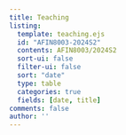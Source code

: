 ```yaml
---
title: Teaching
listing:
  template: teaching.ejs
  id: "AFIN8003-2024S2"
  contents: AFIN8003/2024S2
  sort-ui: false
  filter-ui: false
  sort: "date"
  type: table
  categories: true
  fields: [date, title]
comments: false
author: ''
---
```



::: {#AFIN8003-2024S2}
:::